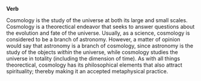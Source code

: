 '''Verb'''

Cosmology is the study of the universe at both its large and small scales.  Cosmology is a theorectical endeavor that seeks to answer questions about the evolution and fate of the universe.  Usually, as a science, cosmology is considered to be a branch of astronomy.  However, a matter of opinion would say that astronomy is a branch of cosmology, since astronomy is the study of the objects ''within'' the universe, while cosmology studies the universe in totality (including the dimension of time).  As with all things theorectical, cosmology has its philosophical elements that also attract spirituality; thereby making it an accepted metaphysical practice.